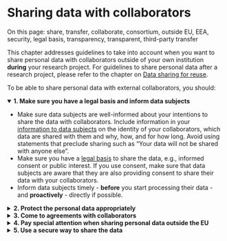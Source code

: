 # Sharing data with collaborators {#data-sharing-collaboration}

::::keywords
On this page: share, transfer, collaborate, consortium, outside EU, EEA, 
security, legal basis, transparency, transparent, third-party transfer
::::

This chapter addresses guidelines to take into account when you want to share 
personal data with collaborators outside of your own institution **during** 
your research project. For guidelines to share personal data after a research 
project, please refer to the chapter on [Data sharing for reuse](#data-sharing-reuse). 

To be able to share personal data with external collaborators, you should:  

<details open="true"><summary><b>1. Make sure you have a legal basis and 
inform data subjects</b></summary>
  <div><ul>
      <li>Make sure data subjects are well-informed about your intentions to 
      share the data with collaborators. Include information in your 
      [information to data subjects](#privacy-notices) on the identity of your 
      collaborators, which data are shared with them and why, how, and for how 
      long. Avoid using statements that preclude sharing such as "Your data 
      will not be shared with anyone else".</li>
      <li>Make sure you have a [legal basis](#legal-basis) to 
      share the data, e.g., informed consent or public interest. If you use 
      consent, make sure that data subjects are aware that they are also 
      providing consent to share their data with your collaborators.</li>
      <li>Inform data subjects timely - <b>before</b> you start processing 
      their data - and <b>proactively</b> - directly if possible.</li>
    </ul>
  </div>
</details>

<details><summary><b>2. Protect the personal data appropriately</b></summary>
<div><ul>
      <li>[Assess the risks](#risk-assessment) of sharing the 
      data and the measures you will take to mitigate those in your 
      [Data Management Plan](https://www.uu.nl/en/research/research-data-management/guides/data-management-planning){target="_blank"}, 
      [privacy scan](#privacy-scan), or if applicable, 
      [Data Protection Impact Assessment](#dpia). 
      This is especially important if you will share your data with 
      collaborators outside of the European Economic Area.</li>
      <li>Share only the data that the collaborator needs (data minimisation), 
      for example by deleting unnecessary data, pseudonymising the data, and 
      sharing only with those who need access to the data.</li>
      <li>Make sure data subjects can still exercise their 
      [data subjects' rights](#data-subject-rights). For example, 
      if a data subject withdraws their consent, not only you, but also your 
      collaborators will have to stop processing the data subject’s personal 
      data. It is important to make clear how you and them will do so.</li>
</ul></div>
</details>

<details><summary><b>3. Come to agreements with collaborators</b></summary>
<div>
  In order to protect the personal data effectively, it is important to 
  determine which role every collaborator has: 
  [controller or processor](#definitions)? And if there are 
  multiple controllers, are they separate or joint controllers? For example, 
  in many collaborative research projects (e.g., in consortia), there are 
  multiple controllers that collectively determine why (e.g., research 
  question) and how (e.g., methods) to process personal data. These parties 
  are then joint controllers, and agreements need to be made in a 
  [joint controllers agreement](#joint-controller-agreement).
  <br><br>
  In any collaboration in which data are shared, you need to 
  ([art. 26](https://gdpr-info.eu/art-26-gdpr/){target="_blank"}):
  <ul>
    <li>Come to a formal agreement on:
    <ul>
      <li>The role of each party in the research project</li>
      <li>Respective responsibilities in terms of data protection, such as 
      informing data subjects and handling requests relating to data subjects' 
      rights</li>
      <li>Who is the main point of contact for data subjects</li>
    </ul></li>
    <li>Communicate (the essence of) the agreement to data subjects.</li>
  </ul>
  Your [privacy officer](#support) can help you draw up a valid agreement.
 </div>
</details>

<details><summary><b>4. Pay special attention when sharing personal data outside the EU</b></summary>
<div>
  If you share personal data with international collaborators (for example, 
  with countries that have no 
  [adequacy decision](https://ec.europa.eu/info/law/law-topic/data-protection/international-dimension-data-protection/adequacy-decisions_en){target="_blank"}, 
  you may need to take additional measures. Usually, these measures include 
  drawing up an agreement to make sure the other party is GDPR-compliant and 
  uses the necessary security measures (if you haven’t already done so). The 
  exact type of agreement will depend on your specific situation: your 
  [privacy officer](#support) can help you choose and set up the right one.
  <br><br>
  The flowchart below indicates conditions under which you can share data 
  internationally. Note that they assume that you have taken sufficient 
  safeguards to protect the personal data. To determine the possibilities 
  of sharing data internationally in your project, we strongly advise you 
  to consult with your [privacy officer](#support). In some cases a 
  [Data Transfer Impact Assessment](#dtia) may be required, which can 
  take some effort.
  <img src="img/international-data-transfer.png" alt="Flowchart about 
  international data transfers. If you are transfering data to countries 
  within the European Economic Area, no additional measures are required. If 
  you however transfer data outside of the European Economic Area, we 
  recommend to contact your faculty privacy officer to take the proper 
  measures.">
</div>
</details>

<details><summary><b>5. Use a secure way to share the data</b></summary>
<div><ul>
  <li><b>Granting access</b>: It is preferable to grant a user access 
          to an existing and safe infrastructure (e.g., add someone to a Yoda 
          group or OneDrive folder), rather than physically sending the data 
          elsewhere. This allows you to keep the data in one place, define 
          specific access rights (read/write), have users authenticate, and 
          easily revoke access to the data after your collaboration has ended. 
          It is also a good idea to take measures to prevent the data from 
          being copied elsewhere.</li><li><b>Transferring data</b>: When it is absolutely necessary to 
          transfer the files to a different location, you must do so securely. 
          Researchers at Utrecht University can use 
          [SURF Filesender](https://filesender.surf.nl){target="_blank"}
          with encryption.</li></ul></div>
</details>